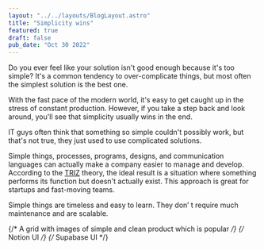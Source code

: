 ```yaml
---
layout: "../../layouts/BlogLayout.astro"
title: "Simplicity wins"
featured: true
draft: false
pub_date: "Oct 30 2022"
---
```


Do you ever feel like your solution isn't good enough because it's too simple? It's a common tendency to over-complicate things, but most often the simplest solution is the best one.

With the fast pace of the modern world, it's easy to get caught up in the stress of constant production. However, if you take a step back and look around, you'll see that simplicity usually wins in the end.

IT guys often think that something so simple couldn't possibly work, but that's not true, they just used to use complicated solutions.

Simple things, processes, programs, designs, and communication languages can actually make a company easier to manage and develop. According to the [TRIZ](https://en.wikipedia.org/wiki/TRIZ) theory, the ideal result is a situation where something performs its function but doesn't actually exist. This approach is great for startups and fast-moving teams.

Simple things are timeless and easy to learn. They don’
t require much maintenance and are scalable.

{/* A grid with images of simple and clean product which is popular */}
{/* Notion UI */}
{/* Supabase UI */}
